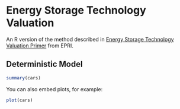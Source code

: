 Energy Storage Technology Valuation
========================================================

An R version of the method described in [Energy Storage Technology Valuation Primer](http://www.epri.com/abstracts/Pages/ProductAbstract.aspx?ProductId=000000000001008810) from EPRI.

## Deterministic Model


```r
summary(cars)
```

You can also embed plots, for example:

```r
plot(cars)
```

